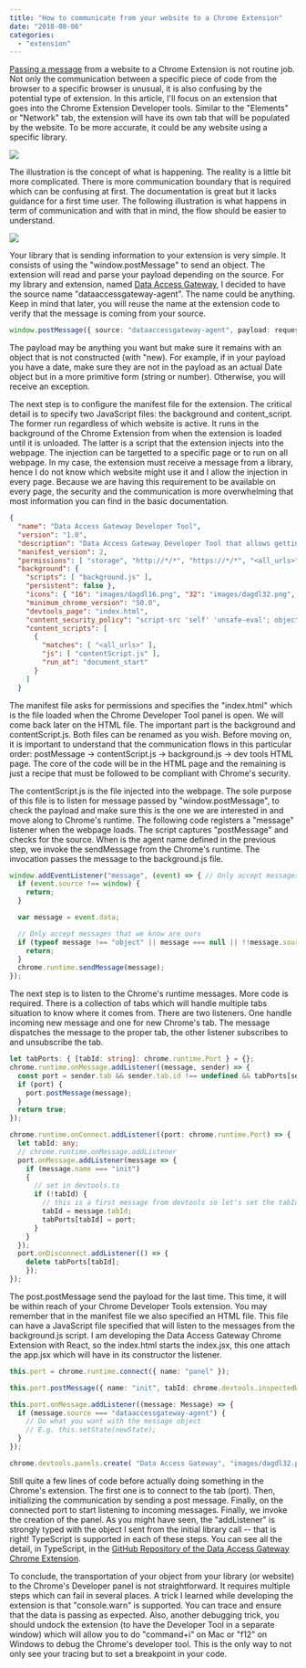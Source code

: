 ```yaml
---
title: "How to communicate from your website to a Chrome Extension"
date: "2018-08-06"
categories: 
  - "extension"
---
```


[Passing a message](https://developer.chrome.com/extensions/messaging) from a website to a Chrome Extension is not routine job. Not only the communication between a specific piece of code from the browser to a specific browser is unusual, it is also confusing by the potential type of extension. In this article, I'll focus on an extension that goes into the Chrome Extension Developer tools. Similar to the "Elements" or "Network" tab, the extension will have its own tab that will be populated by the website. To be more accurate, it could be any website using a specific library.

![](images/ChromeExtensionDeveloperTools.png)

The illustration is the concept of what is happening. The reality is a little bit more complicated. There is more communication boundary that is required which can be confusing at first. The documentation is great but it lacks guidance for a first time user. The following illustration is what happens in term of communication and with that in mind, the flow should be easier to understand.

![](images/ChromeExtensionDeveloperTools-RealityView.png)

Your library that is sending information to your extension is very simple. It consists of using the "window.postMessage" to send an object. The extension will read and parse your payload depending on the source. For my library and extension, named [Data Access Gateway](https://github.com/MrDesjardins/dataaccessgateway), I decided to have the source name "dataaccessgateway-agent". The name could be anything. Keep in mind that later, you will reuse the name at the extension code to verify that the message is coming from your source.

```typescript
window.postMessage({ source: "dataaccessgateway-agent", payload: requestInfo }, "*"); 
```

The payload may be anything you want but make sure it remains with an object that is not constructed (with "new). For example, if in your payload you have a date, make sure they are not in the payload as an actual Date object but in a more primitive form (string or number). Otherwise, you will receive an exception.

The next step is to configure the manifest file for the extension. The critical detail is to specify two JavaScript files: the background and content_script. The former run regardless of which website is active. It runs in the background of the Chrome Extension from when the extension is loaded until it is unloaded. The latter is a script that the extension injects into the webpage. The injection can be targetted to a specific page or to run on all webpage. In my case, the extension must receive a message from a library, hence I do not know which website might use it and I allow the injection in every page. Because we are having this requirement to be available on every page, the security and the communication is more overwhelming that most information you can find in the basic documentation. 

```json
{ 
  "name": "Data Access Gateway Developer Tool", 
  "version": "1.0", 
  "description": "Data Access Gateway Developer Tool that allows getting insight about how the data is retrieved", 
  "manifest_version": 2, 
  "permissions": [ "storage", "http://*/*", "https://*/*", "<all_urls>" ], 
  "background": { 
    "scripts": [ "background.js" ], 
    "persistent": false }, 
    "icons": { "16": "images/dagdl16.png", "32": "images/dagdl32.png", }, 
    "minimum_chrome_version": "50.0", 
    "devtools_page": "index.html", 
    "content_security_policy": "script-src 'self' 'unsafe-eval'; object-src 'self'", 
    "content_scripts": [ 
      { 
        "matches": [ "<all_urls>" ], 
        "js": [ "contentScript.js" ], 
        "run_at": "document_start" 
      } 
    ] 
  } 
``` 

The manifest file asks for permissions and specifies the "index.html" which is the file loaded when the Chrome Developer Tool panel is open. We will come back later on the HTML file. The important part is the background and contentScript.js. Both files can be renamed as you wish. Before moving on, it is important to understand that the communication flows in this particular order: postMessage -> contentScript.js -> background.js -> dev tools HTML page. The core of the code will be in the HTML page and the remaining is just a recipe that must be followed to be compliant with Chrome's security.

The contentScript.js is the file injected into the webpage. The sole purpose of this file is to listen for message passed by "window.postMessage", to check the payload and make sure this is the one we are interested in and move along to Chrome's runtime. The following code registers a "message" listener when the webpage loads. The script captures "postMessage" and checks for the source. When is the agent name defined in the previous step, we invoke the sendMessage from the Chrome's runtime. The invocation passes the message to the background.js file.

```typescript
window.addEventListener("message", (event) => { // Only accept messages from the same frame 
  if (event.source !== window) { 
    return; 
  }

  var message = event.data;

  // Only accept messages that we know are ours 
  if (typeof message !== "object" || message === null || !!message.source && message.source !== "dataaccessgateway-agent") { 
    return; 
  } 
  chrome.runtime.sendMessage(message); 
}); 
``` 

The next step is to listen to the Chrome's runtime messages. More code is required. There is a collection of tabs which will handle multiple tabs situation to know where it comes from. There are two listeners. One handle incoming new message and one for new Chrome's tab. The message dispatches the message to the proper tab, the other listener subscribes to and unsubscribe the tab.

```typescript
let tabPorts: { [tabId: string]: chrome.runtime.Port } = {}; 
chrome.runtime.onMessage.addListener((message, sender) => { 
  const port = sender.tab && sender.tab.id !== undefined && tabPorts[sender.tab.id]; 
  if (port) { 
    port.postMessage(message); 
  } 
  return true; 
});

chrome.runtime.onConnect.addListener((port: chrome.runtime.Port) => { 
  let tabId: any; 
  // chrome.runtime.onMessage.addListener 
  port.onMessage.addListener(message => { 
    if (message.name === "init") 
    { 
      // set in devtools.ts 
      if (!tabId) { 
        // this is a first message from devtools so let's set the tabId-port mapping 
        tabId = message.tabId; 
        tabPorts[tabId] = port;
      }
    } 
  }); 
  port.onDisconnect.addListener(() => { 
    delete tabPorts[tabId]; 
    }); 
}); 
``` 

The post.postMessage send the payload for the last time. This time, it will be within reach of your Chrome Developer Tools extension. You may remember that in the manifest file we also specified an HTML file. This file can have a JavaScript file specified that will listen to the messages from the background.js script. I am developing the Data Access Gateway Chrome Extension with React, so the index.html starts the index.jsx, this one attach the app.jsx which will have in its constructor the listener.

```typescript
this.port = chrome.runtime.connect({ name: "panel" });

this.port.postMessage({ name: "init", tabId: chrome.devtools.inspectedWindow.tabId });

this.port.onMessage.addListener((message: Message) => { 
  if (message.source === "dataaccessgateway-agent") { 
    // Do what you want with the message object 
    // E.g. this.setState(newState);
  } 
});

chrome.devtools.panels.create( "Data Access Gateway", "images/dagdl32.png", "index.html" ); 
``` 

Still quite a few lines of code before actually doing something in the Chrome's extension. The first one is to connect to the tab (port). Then, initializing the communication by sending a post message. Finally, on the connected port to start listening to incoming messages. Finally, we invoke the creation of the panel. As you might have seen, the "addListener" is strongly typed with the object I sent from the initial library call -- that is right! TypeScript is supported in each of these steps. You can see all the detail, in TypeScript, in the [GitHub Repository of the Data Access Gateway Chrome Extension](https://github.com/MrDesjardins/dataaccessgatewaychromeextension).

To conclude, the transportation of your object from your library (or website) to the Chrome's Developer panel is not straightforward. It requires multiple steps which can fail in several places. A trick I learned while developing the extension is that "console.warn" is supported. You can trace and ensure that the data is passing as expected. Also, another debugging trick, you should undock the extension (to have the Developer Tool in a separate window) which will allow you to do "command+i" on Mac or "f12" on Windows to debug the Chrome's developer tool. This is the only way to not only see your tracing but to set a breakpoint in your code.
